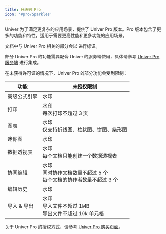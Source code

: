 ```yaml
---
title: 升级到 Pro
icon: '#pro/Sparkles'
---
```



Univer 为了满足更复杂的应用场景，提供了 Univer Pro 版本。Pro 版本包含了更多的功能和特性，适用于需要更高性能和更多功能的应用场景。

文档中与 Univer Pro 相关的部分会以 <IconWrapper className="inline-flex" type="pro" size="sm" icon={null} /> 进行标识。

部分 Univer Pro 的功能需要配合 Univer 的服务端使用，具体请参考 [Univer Pro 服务端](/guides/pro/server) 进行集成。

在未获得许可证的情况下，Univer Pro 的部分功能会受到限制：

| 功能 | 未授权限制 |
| --- | --- |
| 高级公式引擎 | 水印 |
| 打印 | 水印<br />每次打印不超过 3 页 |
| 图表 | 水印<br />仅支持折线图、柱状图、饼图、条形图 |
| 迷你图 | 水印 |
| 数据透视表 | 水印<br />每个文档只能创建一个数据透视表 |
| 协同编辑 | 水印<br />同时协作文档数量不超过 5 个<br />每个文档的协作者数量不超过 3 个 |
| 编辑历史 | 水印 |
| 导入 & 导出 | 水印<br />导入文件不超过 1MB<br />导出文件不超过 10k 单元格 |

关于 Univer Pro 的授权方式，请参考 [Univer Pro 购买页面](https://univer.ai/zh-CN/pricing)。
